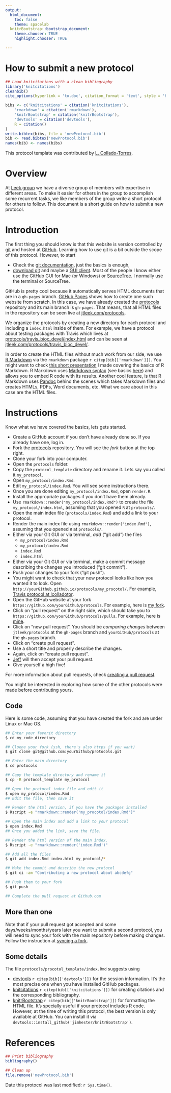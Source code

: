 ```yaml
---
output:
  html_document:
    toc: false
    theme: spacelab
  knitrBootstrap::bootstrap_document:
    theme.chooser: TRUE
    highlight.chooser: TRUE

---
```


How to submit a new protocol
============================


```r
## Load knitcitations with a clean bibliography
library('knitcitations')
cleanbib()
cite_options(hyperlink = 'to.doc', citation_format = 'text', style = 'html')

bibs <- c('knitcitations' = citation('knitcitations'),
    'rmarkdown' = citation('rmarkdown'),
    'knitrBootstrap' = citation('knitrBootstrap'),
    'devtools' = citation('devtools'),
    R = citation()
)
write.bibtex(bibs, file = 'newProtocol.bib')
bib <- read.bibtex('newProtocol.bib')
names(bib) <- names(bibs)
```

This protocol template was contributed by [L. Collado-Torres](http://bit.ly/LColladoTorres).


# Overview

At [Leek group](https://github.com/leekgroup) we have a diverse group of members with expertise in different areas. To make it easier for others in the group to accomplish some recurrent tasks, we like members of the group write a short protocol for others to follow. This document is a short guide on how to submit a new protocol.


# Introduction

The first thing you should know is that this website is version controlled by [git](https://git-scm.com/) and hosted at [GitHub](https://github.com/). Learning how to use git is a bit outside the scope of this protocol. However, to start

* Check the [git documentation](https://git-scm.com/documentation), just the basics is enough,
* [download git](https://git-scm.com/downloads) and maybe a [GUI client](https://git-scm.com/downloads/guis). Most of the people I know either use the GitHub GUI for Mac (or Windows) or [SourceTree](https://www.sourcetreeapp.com/). I normally use the terminal or SourceTree.

GitHub is pretty cool because it automatically serves HTML documents that are in a `gh-pages` branch. [GitHub Pages](https://pages.github.com/) shows how to create one such website from scratch. In this case, we have already created the [protocols](https://github.com/jtleek/protocols) repository and its main branch is `gh-pages`. That means, that all HTML files in the repository can be seen live at [jtleek.com/protocols](http://jtleek.com/protocols/).

We organize the protocols by creating a new directory for each protocol and including a `index.html` inside of them. For example, we have a protocol about testing packages with Travis which lives at [protocols/travis_bioc_devel/index.html](https://github.com/jtleek/protocols/blob/gh-pages/travis_bioc_devel/index.html) and can be seen at [jtleek.com/protocols/travis_bioc_devel/](http://jtleek.com/protocols/travis_bioc_devel/).

In order to create the HTML files without much work from our side, we use [R Markdown](http://rmarkdown.rstudio.com/) via the `rmarkdown` package `r citep(bib[['rmarkdown']])`. You might want to check [this short presentation](www.aejaffe.com/summerR_2015/modules/module12.html) I made covering the basics of R Markdown. R Markdown uses [Markdown syntax](http://daringfireball.net/projects/markdown/syntax) (see basics [here](http://rmarkdown.rstudio.com/authoring_basics.html)) and allows you to embed R code with its results. Another cool feature, is that R Markdown uses [Pandoc](http://pandoc.org/) behind the scenes which takes Markdown files and creates HTMLs, PDFs, Word documents, etc. What we care about in this case are the HTML files.

# Instructions

Know what we have covered the basics, lets gets started.

* Create a GitHub account if you don't have already done so. If you already have one, log in.
* Fork the [protocols](https://github.com/jtleek/protocols) repository. You will see the *fork* button at the top right.
* Clone your fork into your computer.
* Open the `protocols` folder.
* Copy the `protocol_template` directory and rename it. Lets say you called it `my_protocol`.
* Open `my_protocol/index.Rmd`.
* Edit `my_protocol/index.Rmd`. You will see some instructions there.
* Once you are done editing `my_protocol/index.Rmd`, open `render.R`.
* Install the appropriate packages if you don't have them already.
* Use `rmarkdown::render("my_protocol/index.Rmd")` to create the file `my_protocol/index.html`, assuming that you opened `R` at `protocols/`.
* Open the main index file (`protocols/index.Rmd`) and add a link to your protocol.
* Render the main index file using `rmarkdown::render("index.Rmd")`, assuming that you opened `R` at `protocols/`.
* Either via your Git GUI or via terminal, _add_ ("git add") the files 
    - `my_protocol/index.Rmd`
    - `my_protocol/index.Rmd`
    - `index.Rmd`
    - `index.html`
* Either via your Git GUI or via terminal, make a commit message describing the changes you introduced ("git commit").
* Push your changes to your fork ("git push").
* You might want to check that your new protocol looks like how you wanted it to look. Open `http://yourGithub.github.io/protocols/my_procotol/`. For example, [Travis protocol at lcolladotor](http://lcolladotor.github.io/protocols/travis_bioc_devel/).
* Open the GitHub website at your fork `https://github.com/yourGithub/protocols`. For example, here is [my fork](https://github.com/lcolladotor/protocols).
* Click on "pull request" on the right side, which should take you to `https://github.com/yourGithub/protocols/pulls`. For example, here is [mine](https://github.com/lcolladotor/protocols/pulls).
* Click on "new pull request". You should be _comparing changes_ between `jtleek/protocols` at the `gh-pages` branch and `yourGitHub/protocols` at the `gh-pages` branch.
* Click on "create pull request".
* Use a short title and properly describe the changes. 
* Again, click on "create pull request".
* [Jeff](http://jtleek.com/) will then accept your pull request.
* Give yourself a high five!

For more information about pull requests, check [creating a pull request](https://help.github.com/articles/creating-a-pull-request/).

You might be interested in exploring how some of the other protocols were made before contributing yours.

## Code

Here is some code, assuming that you have created the fork and are under Linux or Mac OS.

```bash
## Enter your favorit directory
$ cd my_code_directory

## Cloene your fork (ssh, there's also https if you want)
$ git clone git@github.com:yourGithub/protocols.git

## Enter the main directory
$ cd protocols

## Copy the template directory and rename it
$ cp -R protocol_template my_protocol

## Open the protocol index file and edit it
$ open my_protocol/index.Rmd
## Edit the file, then save it

## Render the html version, if you have the packages installed
$ Rscript -e "rmarkdown::render('my_procotol/index.Rmd')"

## Open the main index and add a link to your protocol
$ open index.Rmd
## Once you added the link, save the file.

## Render the html version of the main index.
$ Rscript -e "rmarkdown::render('index.Rmd')"

## Add all the files
$ git add index.Rmd index.html my_protocol/*

## Make the commit and describe the new protocol
$ git ci -am "Contributing a new protocol about abcdefg"

## Push them to your fork
$ git push

## Complete the pull request at Github.com
```



## More than one

Note that if your pull request got accepted and some days/weeks/months/years later you want to submit a second protocol, you will need to sync your fork with the main repository before making changes. Follow the instruction at [syncing a fork](https://help.github.com/articles/syncing-a-fork/).

## Some details

The file `protocols/procotol_template/index.Rmd` suggests using

* [devtools](http://cran.r-project.org/web/packages/devtools/index.html) `r citep(bib[['devtools']])` for the session information. It's the most precise one when you have installed GitHub packages.
* [knitcitations](http://cran.r-project.org/web/packages/knitcitations/index.html) `r citep(bib[['knitcitations']])` for creating citations and the corresponding bibliography.
* [knitrBootstrap](https://github.com/jimhester/knitrBootstrap) `r citep(bib[['knitrBootstrap']])` for formatting the HTML file. It's specially useful if your protocol includes R code. However, at the time of writing this protocol, the best version is only available at GitHub. You can install it via `devtools::install_github('jimhester/knitrBootstrap')`.


# References

```r
## Print bibliography
bibliography()
```

```r
## Clean up
file.remove('newProtocol.bib')
```

Date this protocol was last modified: `r Sys.time()`.
